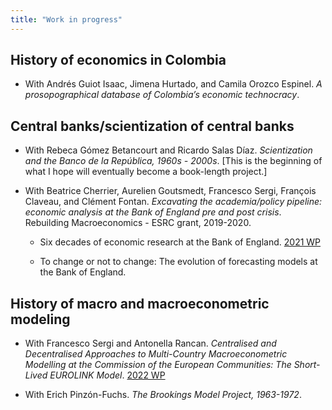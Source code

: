 ```yaml
---
title: "Work in progress"
---
```

## History of economics in Colombia
- With Andrés Guiot Isaac, Jimena Hurtado, and Camila Orozco Espinel. *A prosopographical database of Colombia's economic technocracy*.

## Central banks/scientization of central banks
- With Rebeca Gómez Betancourt and Ricardo Salas Díaz. *Scientization and the Banco de la República, 1960s - 2000s*. [This is the beginning of what I hope will eventually become a book-length project.]

- With Beatrice Cherrier, Aurelien Goutsmedt, Francesco Sergi, François Claveau, and Clément Fontan. *Excavating the academia/policy pipeline: economic analysis at the Bank of England pre and post crisis*. Rebuilding Macroeconomics - ESRC grant, 2019-2020. 

    - Six decades of economic research at the Bank of England. [2021 WP](https://www.rebuildingmacroeconomics.ac.uk/academia-policy-pipeline)

    - To change or not to change: The evolution of forecasting models at the Bank of England.

## History of macro and macroeconometric modeling
- With Francesco Sergi and Antonella Rancan. *Centralised and Decentralised Approaches to Multi-Country Macroeconometric Modelling at the Commission of the European Communities: The Short-Lived EUROLINK Model*. [2022 WP](https://ideas.repec.org/p/mol/ecsdps/esdp22081.html)

- With Erich Pinzón-Fuchs. *The Brookings Model Project, 1963-1972*.